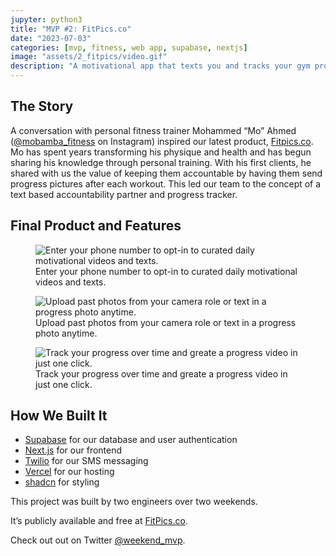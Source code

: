 ```yaml
---
jupyter: python3
title: "MVP #2: FitPics.co"
date: "2023-07-03"
categories: [mvp, fitness, web app, supabase, nextjs]
image: "assets/2_fitpics/video.gif"
description: "A motivational app that texts you and tracks your gym progress."
---
```

## The Story

A conversation with personal fitness trainer Mohammed “Mo” Ahmed ([@mobamba_fitness](https://www.instagram.com/mobamba_fit/){target="_blank"} on Instagram) inspired our latest product, [Fitpics.co](https://fitpics.co){target="_blank"}. Mo has spent years transforming his physique and health and has begun sharing his knowledge through personal training. With his first clients, he shared with us the value of keeping them accountable by having them send progress pictures after each workout. This led our team to the concept of a text based accountability partner and progress tracker.


## Final Product and Features

![Enter your phone number to opt-in to curated daily motivational videos and texts.](assets/2_fitpics/subscribe.jpg)

![Upload past photos from your camera role or text in a progress photo anytime.](assets/2_fitpics/upload.jpg)

![Track your progress over time and greate a progress video in just one click.](assets/2_fitpics/video.gif)

## How We Built It

- [Supabase](https://supabase.io/){target="_blank"} for our database and user authentication
- [Next.js](https://nextjs.org/){target="_blank"} for our frontend
- [Twilio](https://www.twilio.com/){target="_blank"} for our SMS messaging
- [Vercel](https://vercel.com/){target="_blank"} for our hosting
- [shadcn](https://ui.shadcn.com/){target="_blank"} for styling

This project was built by two engineers over two weekends. 

It's publicly available and free at [FitPics.co](https://fitpics.co/){target="_blank"}.

Check out out on Twitter [@weekend_mvp](https://twitter.com/weekend_mvp){target="_blank"}.